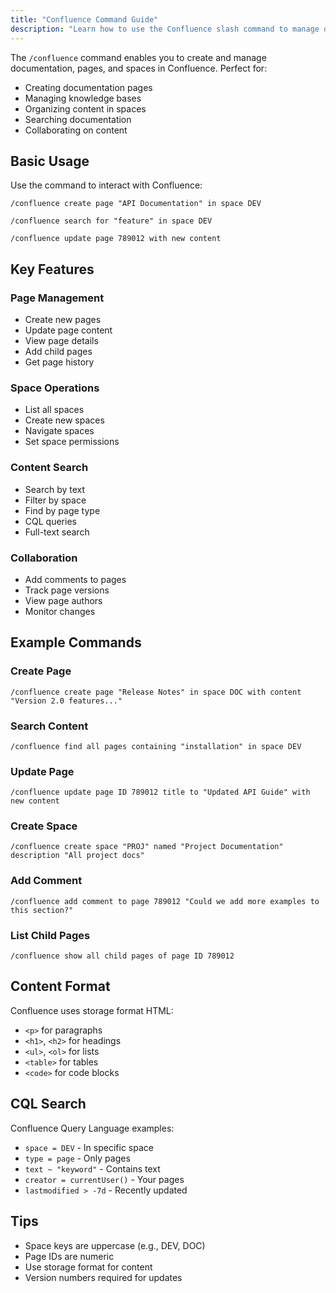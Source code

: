 ```yaml
---
title: "Confluence Command Guide"
description: "Learn how to use the Confluence slash command to manage documentation and knowledge"
---
```


The `/confluence` command enables you to create and manage documentation, pages, and spaces in Confluence. Perfect for:

- Creating documentation pages
- Managing knowledge bases
- Organizing content in spaces
- Searching documentation
- Collaborating on content

## Basic Usage

Use the command to interact with Confluence:

```
/confluence create page "API Documentation" in space DEV
```

```
/confluence search for "feature" in space DEV
```

```
/confluence update page 789012 with new content
```

## Key Features

### Page Management
- Create new pages
- Update page content
- View page details
- Add child pages
- Get page history

### Space Operations
- List all spaces
- Create new spaces
- Navigate spaces
- Set space permissions

### Content Search
- Search by text
- Filter by space
- Find by page type
- CQL queries
- Full-text search

### Collaboration
- Add comments to pages
- Track page versions
- View page authors
- Monitor changes

## Example Commands

### Create Page
```
/confluence create page "Release Notes" in space DOC with content "Version 2.0 features..."
```

### Search Content
```
/confluence find all pages containing "installation" in space DEV
```

### Update Page
```
/confluence update page ID 789012 title to "Updated API Guide" with new content
```

### Create Space
```
/confluence create space "PROJ" named "Project Documentation" description "All project docs"
```

### Add Comment
```
/confluence add comment to page 789012 "Could we add more examples to this section?"
```

### List Child Pages
```
/confluence show all child pages of page ID 789012
```

## Content Format

Confluence uses storage format HTML:
- `<p>` for paragraphs
- `<h1>`, `<h2>` for headings
- `<ul>`, `<ol>` for lists
- `<table>` for tables
- `<code>` for code blocks

## CQL Search

Confluence Query Language examples:
- `space = DEV` - In specific space
- `type = page` - Only pages
- `text ~ "keyword"` - Contains text
- `creator = currentUser()` - Your pages
- `lastmodified > -7d` - Recently updated

## Tips
- Space keys are uppercase (e.g., DEV, DOC)
- Page IDs are numeric
- Use storage format for content
- Version numbers required for updates 
